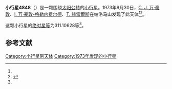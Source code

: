 {{Infobox planet
| bgcolour = #FFFFC0
| name = 4848 Tutenchamun
| symbol = 
| image = 
| caption = 
| discovery = yes
| discovery_ref = 
| discoverer = [[C._J._万·豪敦|C. J. 万·豪敦]]、[[I._万·豪敦-格勒内费尔德|I. 万·豪敦-格勒内费尔德]]、[[T._赫雷爾斯|T. 赫雷爾斯]]
| discovery_site = [[帕洛马山|帕洛马山]] 
| discovered = 1973年9月30日
| designations = yes
| mp_name = 
| named_after = 
| alt_names = 3233 T-2/ 1929 XU / 1978 PP1 / 1981 ET48 / 1987 EY / A923 VD
| mp_category = [[主带小行星|主带小行星]]
| orbit_ref = <ref name="a">[http://ssd.jpl.nasa.gov/sbdb.cgi?sstr=4848 4848 Tutenchamun] {{Wayback|url=http://ssd.jpl.nasa.gov/sbdb.cgi?sstr=4848 |date=20210806111821 }}，小行星數據庫瀏覽器（JPL Small-Body Database Browser）－[[美国国家航空航天局|美国国家航空航天局]]喷气推进实验室</ref>
| epoch = 2456400.5 (2013年4月18日更新)
| aphelion = {{convert|3.5431408|AU|km|3|abbr=on|lk=out}}
| perihelion = {{convert|2.7394136|AU|km|3|abbr=on}}
| semimajor = {{convert|3.1412772|AU|km|3|abbr=on}}
| eccentricity = 0.12793
| period = 2033.563859 [[日|日]]<br />5.57[[儒略年|儒略年]]
| avg_speed = 
| inclination = 6.37473
| asc_node = 132.67744
| mean_anomaly = 
| arg_peri = 311.10628
| satellites = 
| physical_characteristics = yes
| dimensions = 
| mass = 
| density = 
| surface_grav = 
| escape_velocity = 
| sidereal_day = 
| axial_tilt = 
| pole_ecliptic_lat = 
| pole_ecliptic_lon = 
| albedo = 
| temperatures= 
| temp_name1 = 
| mean_temp_1 = 
| max_temp_1 = 
| temp_name2 = 
| max_temp_2 = 
| spectral_type = 
| abs_magnitude = 311.10628
}}

'''小行星4848'''（{{lang-en|4848 Tutenchamun}}）是一颗围绕[[太阳|太阳]][[公转|公转]]的[[小行星|小行星]]。1973年9月30日，[[C._J._万·豪敦|C. J. 万·豪敦]]、[[I._万·豪敦-格勒内费尔德|I. 万·豪敦-格勒内费尔德]]、[[T._赫雷爾斯|T. 赫雷爾斯]]在帕洛马山发现了此天体<ref name="a" /><ref>{{cite news|title=小行星列表|url=http://cfa-www.harvard.edu/iau/lists/NumberedMPs.txt|accessdate=2013-07-08|newspaper=哈佛大学|archive-date=2008-05-17|archive-url=https://web.archive.org/web/20080517010638/http://cfa-www.harvard.edu/iau/lists/NumberedMPs.txt|dead-url=no}}</ref>。

这颗小行星的[[绝对星等|绝对星等]]为311.10628等<ref name="a" />。

==参考文献==
{{reflist}}
{{Minor Planet Number|[[小行星4847|小行星4847]]|[[小行星4849|小行星4849]]}}

{{小天体}}

[[Category:小行星带天体|Category:小行星带天体]]
[[Category:1973年发现的小行星|Category:1973年发现的小行星]]

{{asteroid-stub}}